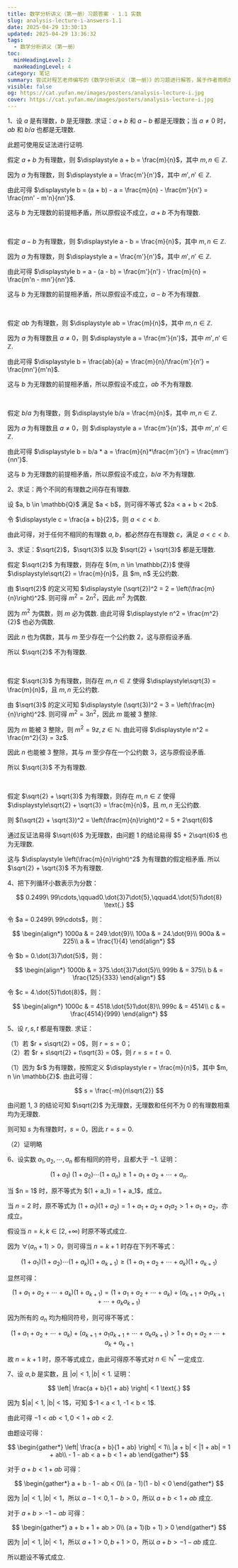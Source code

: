 ```yaml
---
title: 数学分析讲义（第一册）习题答案 - 1.1 实数
slug: analysis-lecture-i-answers-1.1
date: 2025-04-29 13:30:13
updated: 2025-04-29 13:36:32
tags:
  - 数学分析讲义（第一册）
toc:
  minHeadingLevel: 2
  maxHeadingLevel: 4
category: 笔记
summary: 尝试对程艺老师编写的《数学分析讲义（第一册）》的习题进行解答，属于作者雨帆的学习笔记，其中的答案不具备任何可参考性。
visible: false
og: https://cat.yufan.me/images/posters/analysis-lecture-i.jpg
cover: https://cat.yufan.me/images/posters/analysis-lecture-i.jpg
---
```


1、设 $a$ 是有理数，$b$ 是无理数. 求证：$a + b$ 和 $a - b$ 都是无理数；当 $a \neq 0$ 时，$ab$ 和 $b/a$ 也都是无理数.

<Solution>
此题可使用反证法进行证明.

假定 $a + b$ 为有理数，则 $\displaystyle a + b = \frac{m}{n}$，其中 $m, n \in \mathbb{Z}$.

因为 $a$ 为有理数，则 $\displaystyle a = \frac{m'}{n'}$，其中 $m', n' \in \mathbb{Z}$.

由此可得 $\displaystyle b = (a + b) - a = \frac{m}{n} - \frac{m'}{n'} = \frac{mn' - m'n}{nn'}$.

这与 $b$ 为无理数的前提相矛盾，所以原假设不成立，$a + b$ 不为有理数.

<br />

假定 $a - b$ 为有理数，则 $\displaystyle a - b = \frac{m}{n}$，其中 $m, n \in \mathbb{Z}$.

因为 $a$ 为有理数，则 $\displaystyle a = \frac{m'}{n'}$，其中 $m', n' \in \mathbb{Z}$.

由此可得 $\displaystyle b = a - (a - b) = \frac{m'}{n'} - \frac{m}{n} = \frac{m'n - mn'}{nn'}$.

这与 $b$ 为无理数的前提相矛盾，所以原假设不成立，$a - b$ 不为有理数.

<br />

假定 $ab$ 为有理数，则 $\displaystyle ab = \frac{m}{n}$，其中 $m, n \in \mathbb{Z}$.

因为 $a$ 为有理数且 $a \neq 0$，则 $\displaystyle a = \frac{m'}{n'}$，其中 $m', n' \in \mathbb{Z}$.

由此可得 $\displaystyle b = \frac{ab}{a} = \frac{m}{n}/\frac{m'}{n'} = \frac{mn'}{m'n}$.

这与 $b$ 为无理数的前提相矛盾，所以原假设不成立，$ab$ 不为有理数.

<br />

假定 $b/a$ 为有理数，则 $\displaystyle b/a = \frac{m}{n}$，其中 $m, n \in \mathbb{Z}$.

因为 $a$ 为有理数且 $a \neq 0$，则 $\displaystyle a = \frac{m'}{n'}$，其中 $m', n' \in \mathbb{Z}$.

由此可得 $\displaystyle b = b/a * a = \frac{m}{n}*\frac{m'}{n'} = \frac{mm'}{nn'}$.

这与 $b$ 为无理数的前提相矛盾，所以原假设不成立，$b/a$ 不为有理数.
</Solution>

2、求证：两个不同的有理数之间存在有理数.

<Solution>
设 $a, b \in \mathbb{Q}$ 满足 $a < b$，则可得不等式 $2a < a + b < 2b$.

令 $\displaystyle c = \frac{a + b}{2}$，则 $a < c < b$.

由此可得，对于任何不相同的有理数 $a, b$，都必然存在有理数 $c$，满足 $a < c < b$.
</Solution>

3、求证：$\sqrt{2}$，$\sqrt{3}$ 以及 $\sqrt{2} + \sqrt{3}$ 都是无理数.

<Solution>
假定 $\sqrt{2}$ 为有理数，则存在 ${m, n \in \mathbb{Z}}$ 使得 $\displaystyle\sqrt{2} = \frac{m}{n}$，且 $m, n$ 无公约数.

由 $\sqrt{2}$ 的定义可知 $\displaystyle (\sqrt{2})^2 = 2 = \left(\frac{m}{n}\right)^2$. 则可得 $m^2 = 2n^2$，因此 $m^2$ 为偶数.

因为 $m^2$ 为偶数，则 $m$ 必为偶数. 由此可得 $\displaystyle n^2 = \frac{m^2}{2}$ 也必为偶数.

因此 $n$ 也为偶数，其与 $m$ 至少存在一个公约数 $2$，这与原假设矛盾.

所以 $\sqrt{2}$ 不为有理数.

<br />

假定 $\sqrt{3}$ 为有理数，则存在 ${m, n \in \mathbb{Z}}$ 使得 $\displaystyle\sqrt{3} = \frac{m}{n}$，且 $m, n$ 无公约数.

由 $\sqrt{3}$ 的定义可知 $\displaystyle (\sqrt{3})^2 = 3 = \left(\frac{m}{n}\right)^2$. 则可得 $m^2 = 3n^2$，因此 $m$ 能被 $3$ 整除.

因为 $m$ 能被 $3$ 整除，则 $m^2 = 9z, z \in \mathbb{N}$. 由此可得 $\displaystyle n^2 = \frac{m^2}{3} = 3z$.

因此 $n$ 也能被 $3$ 整除，其与 $m$ 至少存在一个公约数 $3$，这与原假设矛盾.

所以 $\sqrt{3}$ 不为有理数.

<br />

假定 $\sqrt{2} + \sqrt{3}$ 为有理数，则存在 ${m, n \in \mathbb{Z}}$ 使得 $\displaystyle\sqrt{2} + \sqrt{3} = \frac{m}{n}$，且 $m, n$ 无公约数.

则 $(\sqrt{2} + \sqrt{3})^2 = \left(\frac{m}{n}\right)^2 =  5 + 2\sqrt{6}$

通过反证法易得 $\sqrt{6}$ 为无理数，由问题 1 的结论易得 $5 + 2\sqrt{6}$ 也为无理数.

这与 $\displaystyle \left(\frac{m}{n}\right)^2$ 为有理数的假定相矛盾. 所以 $\sqrt{2} + \sqrt{3}$ 不为有理数.
</Solution>

4、把下列循环小数表示为分数：

$$
0.2499\ 99\cdots,\qquad0.\dot{3}7\dot{5},\qquad4.\dot{5}1\dot{8} \text{.}
$$

<Solution>
令 $a = 0.2499\ 99\cdots$，则：

$$
\begin{align*}
    1000a & = 249.\dot{9}\\
    100a & = 24.\dot{9}\\
    900a & = 225\\
    a & = \frac{1}{4}
\end{align*}
$$

令 $b = 0.\dot{3}7\dot{5}$，则：

$$
\begin{align*}
    1000b & = 375.\dot{3}7\dot{5}\\
    999b & = 375\\
    b & = \frac{125}{333}
\end{align*}
$$

令 $c = 4.\dot{5}1\dot{8}$，则：

$$
\begin{align*}
    1000c & = 4518.\dot{5}1\dot{8}\\
    999c & = 4514\\
    c & = \frac{4514}{999}
\end{align*}
$$
</Solution>

5、设 $r, s, t$ 都是有理数. 求证：

（1）若 $r + s\sqrt{2} = 0$，则 $r = s = 0$；<br />
（2）若 $r + s\sqrt{2} + t\sqrt{3} = 0$，则 $r = s = t = 0$.

<Solution>
（1）因为 $r$ 为有理数，按照定义 $\displaystyle r = \frac{m}{n}$，其中 $m, n \in \mathbb{Z}$. 由此可得：

$$
s = \frac{-m}{n\sqrt{2}}
$$

由问题 1, 3 的结论可知 $\sqrt{2}$ 为无理数，无理数和任何不为 $0$ 的有理数相乘均为无理数.

则可知 $s$ 为有理数时，$s = 0$，因此 $r = s = 0$.

（2）证明略
</Solution>

6、设实数 $a_1, a_2, \cdots, a_n$ 都有相同的符号，且都大于 $-1$. 证明：

$$
(1 + a_1)\ (1 + a_2) \cdots (1 + a_n) \geq 1 + a_1 + a_2 + \cdots + a_n \text{.}
$$

<Solution>
当 $n = 1$ 时，原不等式为 $(1 + a_1) = 1 + a_1$，成立。

当 $n = 2$ 时，原不等式为 $(1 + a_1)(1 + a_2) = 1 + a_1 + a_2 + a_1a_2 > 1 + a_1 + a_2$，亦成立。

假设当 $n = k, k \in [2, +\infty)$ 时原不等式成立.

因为 $\forall (a_n + 1) > 0$，则可得当 $n = k + 1$ 时存在下列不等式：

$$
(1 + a_1)(1 + a_2) \cdots (1 + a_k)(1 + a_{k+1}) \geq (1 + a_1 + a_2 + \cdots + a_k)(1 + a_{k+1})
$$

显然可得：

$$
(1 + a_1 + a_2 + \cdots + a_k)(1 + a_{k+1}) = (1 + a_1 + a_2 + \cdots + a_k) + (a_{k+1} + a_{1}a_{k+1} + \cdots + a_{k}a_{k+1})
$$

因为所有的 $a_n$ 均为相同符号，则可得不等式：

$$
(1 + a_1 + a_2 + \cdots + a_k) + (a_{k+1} + a_{1}a_{k+1} + \cdots + a_{k}a_{k+1}) > 1 + a_1 + a_2 + \cdots + a_k + a_{k+1}
$$

故 $n = k + 1$ 时，原不等式成立，由此可得原不等式对 $n \in \mathbb{N^*}$ 一定成立.
</Solution>

7、设 $a, b$ 是实数，且 $|a| < 1, |b| < 1$. 证明：

$$
\left| \frac{a + b}{1 + ab} \right| < 1 \text{.}
$$

<Solution>
因为 $|a| < 1, |b| < 1$，可知 $-1 < a < 1, -1 < b < 1$.

由此可得 $-1 < ab < 1, 0 < 1 + ab < 2$.

由题设可得：

$$
\begin{gather*}
    \left| \frac{a + b}{1 + ab} \right| < 1\\
    |a + b| < |1 + ab| = 1 + ab\\
    - 1 - ab < a + b < 1 + ab
\end{gather*}
$$

对于 $a + b < 1 + ab$ 可得：

$$
\begin{gather*}
    a + b - 1 - ab < 0\\
    (a - 1)(1 - b) < 0
\end{gather*}
$$

因为 $|a| < 1, |b| < 1$，所以 $a - 1 < 0, 1 - b > 0$，所以 $a + b < 1 + ab$ 成立.

对于 $a + b > -1 - ab$ 可得：

$$
\begin{gather*}
    a + b + 1 + ab > 0\\
    (a + 1)(b + 1) > 0
\end{gather*}
$$

因为 $|a| < 1, |b| < 1$，所以 $a + 1 > 0, b + 1 > 0$，所以 $a + b > -1 - ab$ 成立.

所以题设不等式成立.
</Solution>
